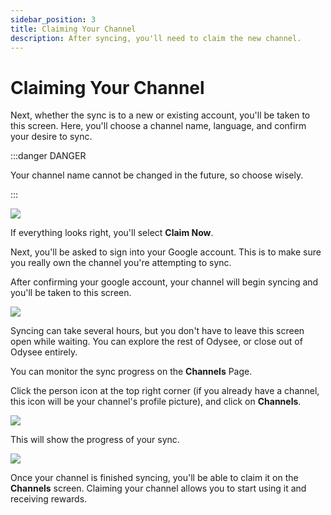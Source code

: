 ---
sidebar_position: 3
title: Claiming Your Channel
description: After syncing, you'll need to claim the new channel.
---

# Claiming Your Channel

Next, whether the sync is to a new or existing account, you'll be taken to this screen. Here, you'll choose a channel name, language, and confirm your desire to sync.

:::danger DANGER

Your channel name cannot be changed in the future, so choose wisely.

:::

![](https://i.imgur.com/2Zb7SqR.png)

If everything looks right, you'll select **Claim Now**.

Next, you'll be asked to sign into your Google account. This is to make sure you really own the channel you're attempting to sync.

After confirming your google account, your channel will begin syncing and you'll be taken to this screen.

![](https://i.imgur.com/X25hXVq.png)

Syncing can take several hours, but you don't have to leave this screen open while waiting. You can explore the rest of Odysee, or close out of Odysee entirely.

You can monitor the sync progress on the **Channels** Page.

Click the person icon at the top right corner (if you already have a channel, this icon will be your channel's profile picture), and click on **Channels**.

![](https://i.imgur.com/KB8nfF3.png)

This will show the progress of your sync.

![](https://i.imgur.com/107jwfG.png)

Once your channel is finished syncing, you'll be able to claim it on the **Channels** screen. Claiming your channel allows you to start using it and receiving rewards.

